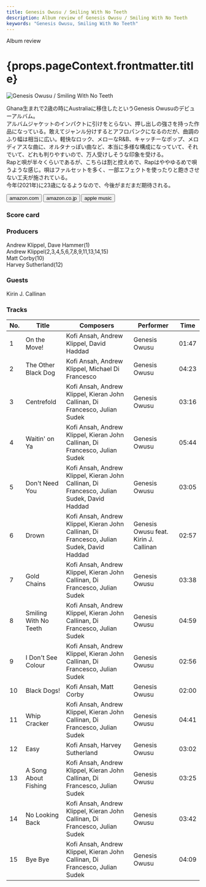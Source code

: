 ```yaml
---
title: Genesis Owusu / Smiling With No Teeth
description: Album review of Genesis Owusu / Smiling With No Teeth
keywords: "Genesis Owusu, Smiling With No Teeth"
---
```





<p className="largeP">Album review</p>
<h1 className="h1--no--margin">{props.pageContext.frontmatter.title}</h1>

<Row  className="image-card-group">
	<Column colMd={"3"} colLg={"4"} noGutterMdLeft="">
       <ImageCard>

![Genesis Owusu / Smiling With No Teeth](../../images/cd/genesisowusu1L.jpg)

</ImageCard>
	</Column>
	<Column colMd={"4"} colLg={"8"} noGutterMdLeft="">
		<p>
			Ghana生まれで2歳の時にAustraliaに移住したというGenesis Owusuのデビューアルバム。
			<br/>アルバムジャケットのインパクトに引けをとらない、押し出しの強さを持った作品になっている。敢えてジャンル分けするとアフロパンクになるのだが、曲調のふり幅は相当に広い。軽快なロック、メローなR&B、キャッチーなポップ、メロディアスな曲に、オルタナっぽい曲など、本当に多様な構成になっていて、それでいて、どれも判りやすいので、万人受けしそうな印象を受ける。
			<br/>Rapと唄が半々くらいであるが、こちらは割と控えめで、Rapはややゆるめで唄うような感じ。唄はファルセットを多く、一部エフェクトを使ったりと飽きさせない工夫が施されている。
			<br/>今年(2021年)に23歳になるようなので、今後がまだまだ期待される。
		</p>
		<div>
		  <Button className="button-right-mergin"  href="https://amzn.to/2UsRC2n" kind="primary" size="small" renderIcon={ArrowUpRight24}>
  	    amazon.com
  	  </Button>
  	  <Button className="button-right-mergin"  href="https://amzn.to/3ze7e8M" kind="secondary" size="small" renderIcon={ArrowUpRight24}>
  	    amazon.co.jp
  	  </Button>
			<Button className="button-right-mergin"  href="https://geo.music.apple.com/us/album/smiling-with-no-teeth/1561839648?itsct=music_box_link&itscg=30200&at=11lcug&ct=albums_smiling_with_no_teeth&ls=1&app=music" kind="tertiary" size="small" renderIcon={ArrowUpRight24}>
  	    apple music
  	  </Button>
			<AdvJS2/>
		</div>
	</Column>
</Row>
<Row >
	<Column colMd={"4"} colLg={"4"} noGutterMdLeft="">
		<div>
		  <h3>Score card</h3>
			<SliderJS1 value="2" />
		  <SliderJS2 value="2" />
			<SliderJS3 value="1" />
		  <SliderJS4 value="9" />
		</div>
	</Column>
	<Column colMd={"8"} colLg={"8"} noGutterMdLeft="">
		<div>
			<h3>Producers</h3>
			<p>
				Andrew Klippel, Dave Hammer(1)
				<br/>Andrew Klippel(2,3,4,5,6,7,8,9,11,13,14,15)
				<br/>Matt Corby(10)
				<br/>Harvey Sutherland(12)
			</p>
			<h3>Guests</h3>
			<p>
				Kirin J. Callinan
			</p>
		</div>
	</Column>
</Row>

<h3>Tracks</h3>

| No. | Title                 | Composers                                                                                  | Performer                             | Time  |
| --- | --------------------- | ------------------------------------------------------------------------------------------ | ------------------------------------- | ----- |
| 1   | On the Move!          | Kofi Ansah, Andrew Klippel, David Haddad                                                   | Genesis Owusu                         | 01:47 |
| 2   | The Other Black Dog   | Kofi Ansah, Andrew Klippel, Michael Di Francesco                                           | Genesis Owusu                         | 04:23 |
| 3   | Centrefold            | Kofi Ansah, Andrew Klippel, Kieran John Callinan, Di Francesco, Julian Sudek               | Genesis Owusu                         | 03:16 |
| 4   | Waitin' on Ya         | Kofi Ansah, Andrew Klippel, Kieran John Callinan, Di Francesco, Julian Sudek               | Genesis Owusu                         | 05:44 |
| 5   | Don't Need You        | Kofi Ansah, Andrew Klippel, Kieran John Callinan, Di Francesco, Julian Sudek, David Haddad | Genesis Owusu                         | 03:05 |
| 6   | Drown                 | Kofi Ansah, Andrew Klippel, Kieran John Callinan, Di Francesco, Julian Sudek, David Haddad | Genesis Owusu feat. Kirin J. Callinan | 02:57 |
| 7   | Gold Chains           | Kofi Ansah, Andrew Klippel, Kieran John Callinan, Di Francesco, Julian Sudek               | Genesis Owusu                         | 03:38 |
| 8   | Smiling With No Teeth | Kofi Ansah, Andrew Klippel, Kieran John Callinan, Di Francesco, Julian Sudek               | Genesis Owusu                         | 04:59 |
| 9   | I Don't See Colour    | Kofi Ansah, Andrew Klippel, Kieran John Callinan, Di Francesco, Julian Sudek               | Genesis Owusu                         | 02:56 |
| 10  | Black Dogs!           | Kofi Ansah, Matt Corby                                                                     | Genesis Owusu                         | 02:00 |
| 11  | Whip Cracker          | Kofi Ansah, Andrew Klippel, Kieran John Callinan, Di Francesco, Julian Sudek               | Genesis Owusu                         | 04:41 |
| 12  | Easy                  | Kofi Ansah, Harvey Sutherland                                                              | Genesis Owusu                         | 03:02 |
| 13  | A Song About Fishing  | Kofi Ansah, Andrew Klippel, Kieran John Callinan, Di Francesco, Julian Sudek               | Genesis Owusu                         | 03:25 |
| 14  | No Looking Back       | Kofi Ansah, Andrew Klippel, Kieran John Callinan, Di Francesco, Julian Sudek               | Genesis Owusu                         | 03:42 |
| 15  | Bye Bye               | Kofi Ansah, Andrew Klippel, Kieran John Callinan, Di Francesco, Julian Sudek               | Genesis Owusu                         | 04:09 |

<AdvJS3 />
